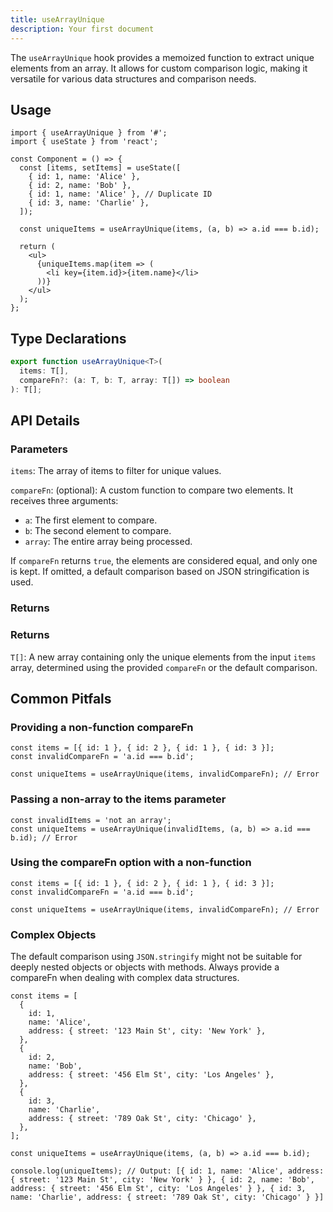 ```yaml
---
title: useArrayUnique
description: Your first document
---
```


The `useArrayUnique` hook provides a memoized function to extract unique elements from an array. It allows for custom comparison logic, making it versatile for various data structures and comparison needs.

## Usage

```tsx
import { useArrayUnique } from '#';
import { useState } from 'react';

const Component = () => {
  const [items, setItems] = useState([
    { id: 1, name: 'Alice' },
    { id: 2, name: 'Bob' },
    { id: 1, name: 'Alice' }, // Duplicate ID
    { id: 3, name: 'Charlie' },
  ]);

  const uniqueItems = useArrayUnique(items, (a, b) => a.id === b.id);

  return (
    <ul>
      {uniqueItems.map(item => (
        <li key={item.id}>{item.name}</li>
      ))}
    </ul>
  );
};
```

## Type Declarations

```typescript
export function useArrayUnique<T>(
  items: T[],
  compareFn?: (a: T, b: T, array: T[]) => boolean
): T[];
```

## API Details

### Parameters

`items`: The array of items to filter for unique values.

`compareFn`: (optional): A custom function to compare two elements. It receives three arguments:

- `a`: The first element to compare.
- `b`: The second element to compare.
- `array`: The entire array being processed.

If `compareFn` returns `true`, the elements are considered equal, and only one is kept. If omitted, a default comparison based on JSON stringification is used.

### Returns

### Returns

`T[]`: A new array containing only the unique elements from the input `items` array, determined using the provided `compareFn` or the default comparison.

## Common Pitfals

### Providing a non-function compareFn

```tsx
const items = [{ id: 1 }, { id: 2 }, { id: 1 }, { id: 3 }];
const invalidCompareFn = 'a.id === b.id';

const uniqueItems = useArrayUnique(items, invalidCompareFn); // Error
```

### Passing a non-array to the items parameter

```tsx
const invalidItems = 'not an array';
const uniqueItems = useArrayUnique(invalidItems, (a, b) => a.id === b.id); // Error
```

### Using the compareFn option with a non-function

```tsx
const items = [{ id: 1 }, { id: 2 }, { id: 1 }, { id: 3 }];
const invalidCompareFn = 'a.id === b.id';

const uniqueItems = useArrayUnique(items, invalidCompareFn); // Error
```

### Complex Objects

The default comparison using `JSON.stringify` might not be suitable for deeply nested objects or objects with methods. Always provide a compareFn when dealing with complex data structures.

```tsx
const items = [
  {
    id: 1,
    name: 'Alice',
    address: { street: '123 Main St', city: 'New York' },
  },
  {
    id: 2,
    name: 'Bob',
    address: { street: '456 Elm St', city: 'Los Angeles' },
  },
  {
    id: 3,
    name: 'Charlie',
    address: { street: '789 Oak St', city: 'Chicago' },
  },
];

const uniqueItems = useArrayUnique(items, (a, b) => a.id === b.id);

console.log(uniqueItems); // Output: [{ id: 1, name: 'Alice', address: { street: '123 Main St', city: 'New York' } }, { id: 2, name: 'Bob', address: { street: '456 Elm St', city: 'Los Angeles' } }, { id: 3, name: 'Charlie', address: { street: '789 Oak St', city: 'Chicago' } }]
```
